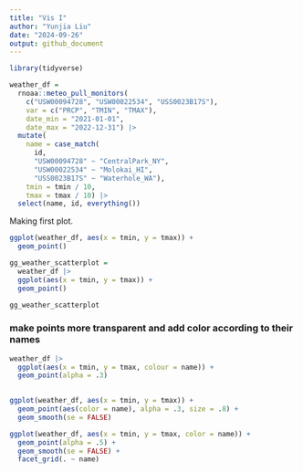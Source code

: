 ```yaml
---
title: "Vis I"
author: "Yunjia Liu"
date: "2024-09-26"
output: github_document
---
```


```r
library(tidyverse)
```

```r
weather_df = 
  rnoaa::meteo_pull_monitors(
    c("USW00094728", "USW00022534", "USS0023B17S"),
    var = c("PRCP", "TMIN", "TMAX"), 
    date_min = "2021-01-01",
    date_max = "2022-12-31") |>
  mutate(
    name = case_match(
      id, 
      "USW00094728" ~ "CentralPark_NY", 
      "USW00022534" ~ "Molokai_HI",
      "USS0023B17S" ~ "Waterhole_WA"),
    tmin = tmin / 10,
    tmax = tmax / 10) |>
  select(name, id, everything())
```


Making first plot.

```r
ggplot(weather_df, aes(x = tmin, y = tmax)) +
  geom_point()
```

```r
gg_weather_scatterplot =
  weather_df |>
  ggplot(aes(x = tmin, y = tmax)) +
  geom_point()

gg_weather_scatterplot
```

### make points more transparent and add color according to their names
```r
weather_df |>
  ggplot(aes(x = tmin, y = tmax, colour = name)) + 
  geom_point(alpha = .3)
  
```


```r
ggplot(weather_df, aes(x = tmin, y = tmax)) + 
  geom_point(aes(color = name), alpha = .3, size = .8) +
  geom_smooth(se = FALSE)
```

```r

ggplot(weather_df, aes(x = tmin, y = tmax, color = name)) + 
  geom_point(alpha = .5) +
  geom_smooth(se = FALSE) + 
  facet_grid(. ~ name)
```

